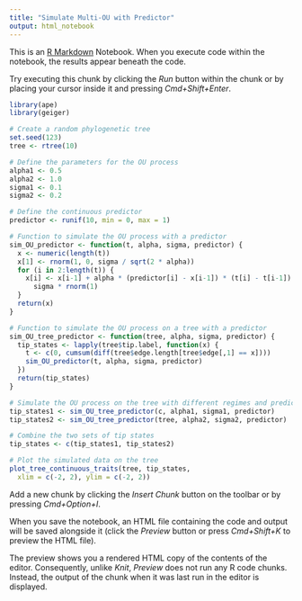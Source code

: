 ```yaml
---
title: "Simulate Multi-OU with Predictor"
output: html_notebook
---
```


This is an [R Markdown](http://rmarkdown.rstudio.com) Notebook. When you execute code within the notebook, the results appear beneath the code. 

Try executing this chunk by clicking the *Run* button within the chunk or by placing your cursor inside it and pressing *Cmd+Shift+Enter*. 

```r
library(ape)
library(geiger)

# Create a random phylogenetic tree
set.seed(123)
tree <- rtree(10)

# Define the parameters for the OU process
alpha1 <- 0.5
alpha2 <- 1.0
sigma1 <- 0.1
sigma2 <- 0.2

# Define the continuous predictor
predictor <- runif(10, min = 0, max = 1)

# Function to simulate the OU process with a predictor
sim_OU_predictor <- function(t, alpha, sigma, predictor) {
  x <- numeric(length(t))
  x[1] <- rnorm(1, 0, sigma / sqrt(2 * alpha))
  for (i in 2:length(t)) {
    x[i] <- x[i-1] + alpha * (predictor[i] - x[i-1]) * (t[i] - t[i-1]) + 
      sigma * rnorm(1)
  }
  return(x)
}

# Function to simulate the OU process on a tree with a predictor
sim_OU_tree_predictor <- function(tree, alpha, sigma, predictor) {
  tip_states <- lapply(tree$tip.label, function(x) {
    t <- c(0, cumsum(diff(tree$edge.length[tree$edge[,1] == x])))
    sim_OU_predictor(t, alpha, sigma, predictor)
  })
  return(tip_states)
}

# Simulate the OU process on the tree with different regimes and predictor
tip_states1 <- sim_OU_tree_predictor(c, alpha1, sigma1, predictor)
tip_states2 <- sim_OU_tree_predictor(tree, alpha2, sigma2, predictor)

# Combine the two sets of tip states
tip_states <- c(tip_states1, tip_states2)

# Plot the simulated data on the tree
plot_tree_continuous_traits(tree, tip_states, 
  xlim = c(-2, 2), ylim = c(-2, 2))

```

Add a new chunk by clicking the *Insert Chunk* button on the toolbar or by pressing *Cmd+Option+I*.

When you save the notebook, an HTML file containing the code and output will be saved alongside it (click the *Preview* button or press *Cmd+Shift+K* to preview the HTML file). 

The preview shows you a rendered HTML copy of the contents of the editor. Consequently, unlike *Knit*, *Preview* does not run any R code chunks. Instead, the output of the chunk when it was last run in the editor is displayed.

